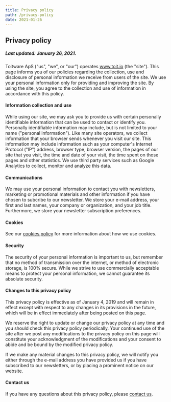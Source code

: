 ```yaml
---
title: Privacy policy
path: /privacy-policy
date: 2021-01-26
---
```



<HorizontalBlock theme={whiteBlueTheme}>
<HorizontalBlockItem single>

## Privacy policy

##### Last updated: January 26, 2021.

Toitware ApS ("us", "we", or "our") operates www.toit.io (the "site"). This page informs you of our policies regarding the collection, use and disclosure of personal information we receive from users of the site. We use your personal information only for providing and improving the site. By using the site, you agree to the collection and use of information in accordance with this policy.

#### Information collection and use

While using our site, we may ask you to provide us with certain personally identifiable information that can be used to contact or identify you. Personally identifiable information may include, but is not limited to your name ("personal information"). Like many site operators, we collect information that your browser sends whenever you visit our site. This information may include information such as your computer's Internet Protocol ("IP") address, browser type, browser version, the pages of our site that you visit, the time and date of your visit, the time spent on those pages and other statistics. We use third party services such as Google Analytics to collect, monitor and analyze this data.

#### Communications

We may use your personal information to contact you with newsletters, marketing or promotional materials and other information if you have chosen to subcribe to our newsletter. We store your e-mail address, your first and last names, your company or organization, and your job title. Furthermore, we store your newsletter subscription preferences.

#### Cookies

See our [cookies policy](/cookies-policy) for more information about how we use cookies.

#### Security

The security of your personal information is important to us, but remember that no method of transmission over the internet, or method of electronic storage, is 100% secure. While we strive to use commercially acceptable means to protect your personal information, we cannot guarantee its absolute security.

#### Changes to this privacy policy

This privacy policy is effective as of January 4, 2019 and will remain in effect except with respect to any changes in its provisions in the future, which will be in effect immediately after being posted on this page.

We reserve the right to update or change our privacy policy at any time and you should check this privacy policy periodically. Your continued use of the site after we post any modifications to the privacy policy on this page will constitute your acknowledgment of the modifications and your consent to abide and be bound by the modified privacy policy.

If we make any material changes to this privacy policy, we will notify you either through the e-mail address you have provided us if you have subscribed to our newsletters, or by placing a prominent notice on our website.

#### Contact us

If you have any questions about this privacy policy, please <a href="mailto:contact@toit.io">contact us</a>.

</HorizontalBlockItem>
</HorizontalBlock>
